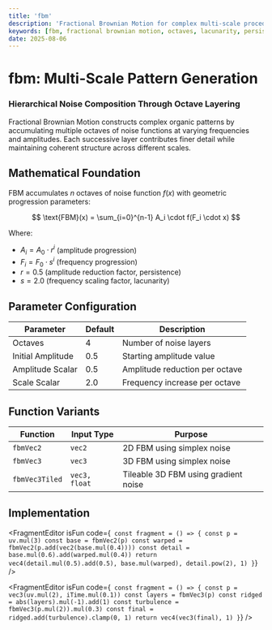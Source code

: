 ```yaml
---
title: 'fbm'
description: 'Fractional Brownian Motion for complex multi-scale procedural patterns through octave accumulation'
keywords: [fbm, fractional brownian motion, octaves, lacunarity, persistence, noise layers]
date: 2025-08-06
---
```



# fbm: Multi-Scale Pattern Generation

### Hierarchical Noise Composition Through Octave Layering

Fractional Brownian Motion constructs complex organic patterns by accumulating multiple octaves of noise functions at varying frequencies and amplitudes. Each successive layer contributes finer detail while maintaining coherent structure across different scales.

## Mathematical Foundation

FBM accumulates $n$ octaves of noise function $f(x)$ with geometric progression parameters:

$$
\text{FBM}(x) = \sum_{i=0}^{n-1} A_i \cdot f(F_i \cdot x)
$$

Where:

- $A_i = A_0 \cdot r^i$ (amplitude progression)
- $F_i = F_0 \cdot s^i$ (frequency progression)
- $r = 0.5$ (amplitude reduction factor, persistence)
- $s = 2.0$ (frequency scaling factor, lacunarity)

## Parameter Configuration

| Parameter         | Default | Description                    |
| ----------------- | ------- | ------------------------------ |
| Octaves           | 4       | Number of noise layers         |
| Initial Amplitude | 0.5     | Starting amplitude value       |
| Amplitude Scalar  | 0.5     | Amplitude reduction per octave |
| Scale Scalar      | 2.0     | Frequency increase per octave  |

## Function Variants

| Function       | Input Type    | Purpose                              |
| -------------- | ------------- | ------------------------------------ |
| `fbmVec2`      | `vec2`        | 2D FBM using simplex noise           |
| `fbmVec3`      | `vec3`        | 3D FBM using simplex noise           |
| `fbmVec3Tiled` | `vec3, float` | Tileable 3D FBM using gradient noise |

## Implementation

<FragmentEditor
        isFun
        code={`
const fragment = () => {
  const p = uv.mul(3)
  const base = fbmVec2(p)
  const warped = fbmVec2(p.add(vec2(base.mul(0.4))))
  const detail = base.mul(0.6).add(warped.mul(0.4))
  return vec4(detail.mul(0.5).add(0.5), base.mul(warped), detail.pow(2), 1)
}`}
/>

<FragmentEditor
        isFun
        code={`
const fragment = () => {
  const p = vec3(uv.mul(2), iTime.mul(0.1))
  const layers = fbmVec3(p)
  const ridged = abs(layers).mul(-1).add(1)
  const turbulence = fbmVec3(p.mul(2)).mul(0.3)
  const final = ridged.add(turbulence).clamp(0, 1)
  return vec4(vec3(final), 1)
}`}
/>
